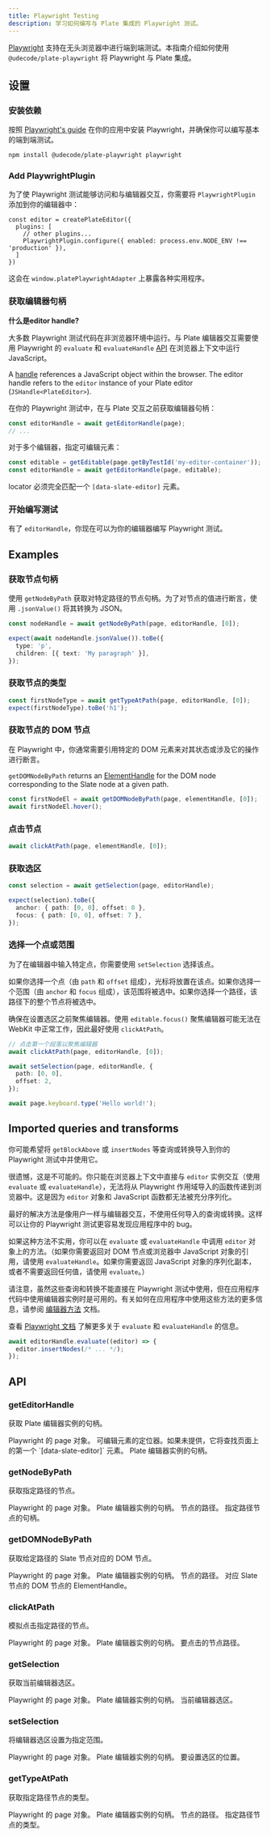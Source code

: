 ```yaml
---
title: Playwright Testing
description: 学习如何编写与 Plate 集成的 Playwright 测试。
---
```


[Playwright](https://playwright.dev/) 支持在无头浏览器中进行端到端测试。本指南介绍如何使用 `@udecode/plate-playwright` 将 Playwright 与 Plate 集成。

## 设置

<Steps>

### 安装依赖

按照 [Playwright's guide](https://playwright.dev/docs/intro) 在你的应用中安装 Playwright，并确保你可以编写基本的端到端测试。

```bash
npm install @udecode/plate-playwright playwright
```

### Add PlaywrightPlugin

为了使 Playwright 测试能够访问和与编辑器交互，你需要将 `PlaywrightPlugin` 添加到你的编辑器中：

```tsx
const editor = createPlateEditor({
  plugins: [
    // other plugins...
    PlaywrightPlugin.configure({ enabled: process.env.NODE_ENV !== 'production' }),
  ]
})
```

这会在 `window.platePlaywrightAdapter` 上暴露各种实用程序。

### 获取编辑器句柄

<Callout>

**什么是editor handle?**

大多数 Playwright 测试代码在非浏览器环境中运行。与 Plate 编辑器交互需要使用 Playwright 的 `evaluate` 和 `evaluateHandle` [API](https://playwright.dev/docs/evaluating) 在浏览器上下文中运行 JavaScript。

A [handle](https://playwright.dev/docs/handles) references a JavaScript object within the browser. The editor handle refers to the `editor` instance of your Plate editor (`JSHandle<PlateEditor>`).

</Callout>

在你的 Playwright 测试中，在与 Plate 交互之前获取编辑器句柄：

```ts
const editorHandle = await getEditorHandle(page);
// ...
```

对于多个编辑器，指定可编辑元素：

```ts
const editable = getEditable(page.getByTestId('my-editor-container'));
const editorHandle = await getEditorHandle(page, editable);
```

locator 必须完全匹配一个 `[data-slate-editor]` 元素。

### 开始编写测试

有了 `editorHandle`，你现在可以为你的编辑器编写 Playwright 测试。

</Steps>

## Examples

### 获取节点句柄

使用 `getNodeByPath` 获取对特定路径的节点句柄。为了对节点的值进行断言，使用 `.jsonValue()` 将其转换为 JSON。

```ts
const nodeHandle = await getNodeByPath(page, editorHandle, [0]);

expect(await nodeHandle.jsonValue()).toBe({
  type: 'p',
  children: [{ text: 'My paragraph' }],
});
```

### 获取节点的类型

```ts
const firstNodeType = await getTypeAtPath(page, editorHandle, [0]);
expect(firstNodeType).toBe('h1');
```

### 获取节点的 DOM 节点

在 Playwright 中，你通常需要引用特定的 DOM 元素来对其状态或涉及它的操作进行断言。

`getDOMNodeByPath` returns an [ElementHandle](https://playwright.dev/docs/api/class-elementhandle) for the DOM node corresponding to the Slate node at a given path.

```ts
const firstNodeEl = await getDOMNodeByPath(page, elementHandle, [0]);
await firstNodeEl.hover();
```

### 点击节点

```ts
await clickAtPath(page, elementHandle, [0]);
```

### 获取选区

```ts
const selection = await getSelection(page, editorHandle);

expect(selection).toBe({
  anchor: { path: [0, 0], offset: 0 },
  focus: { path: [0, 0], offset: 7 },
});
```

### 选择一个点或范围

为了在编辑器中输入特定点，你需要使用 `setSelection` 选择该点。

如果你选择一个点（由 `path` 和 `offset` 组成），光标将放置在该点。如果你选择一个范围（由 `anchor` 和 `focus` 组成），该范围将被选中。如果你选择一个路径，该路径下的整个节点将被选中。

确保在设置选区之前聚焦编辑器。使用 `editable.focus()` 聚焦编辑器可能无法在 WebKit 中正常工作，因此最好使用 `clickAtPath`。

```ts
// 点击第一个段落以聚焦编辑器
await clickAtPath(page, editorHandle, [0]);

await setSelection(page, editorHandle, {
  path: [0, 0],
  offset: 2,
});

await page.keyboard.type('Hello world!');
```

## Imported queries and transforms

你可能希望将 `getBlockAbove` 或 `insertNodes` 等查询或转换导入到你的 Playwright 测试中并使用它。

很遗憾，这是不可能的。你只能在浏览器上下文中直接与 `editor` 实例交互（使用 `evaluate` 或 `evaluateHandle`），无法将从 Playwright 作用域导入的函数传递到浏览器中。这是因为 `editor` 对象和 JavaScript 函数都无法被充分序列化。

最好的解决方法是像用户一样与编辑器交互，不使用任何导入的查询或转换。这样可以让你的 Playwright 测试更容易发现应用程序中的 bug。

如果这种方法不实用，你可以在 `evaluate` 或 `evaluateHandle` 中调用 `editor` 对象上的方法。（如果你需要返回对 DOM 节点或浏览器中 JavaScript 对象的引用，请使用 `evaluateHandle`。如果你需要返回 JavaScript 对象的序列化副本，或者不需要返回任何值，请使用 `evaluate`。）

请注意，虽然这些查询和转换不能直接在 Playwright 测试中使用，但在应用程序代码中使用编辑器实例时是可用的。有关如何在应用程序中使用这些方法的更多信息，请参阅 [编辑器方法](/docs/editor-methods) 文档。

查看 [Playwright 文档](https://playwright.dev/docs/evaluating) 了解更多关于 `evaluate` 和 `evaluateHandle` 的信息。

```ts
await editorHandle.evaluate((editor) => {
  editor.insertNodes(/* ... */);
});
```

## API

### getEditorHandle

获取 Plate 编辑器实例的句柄。

<APIParameters>
<APIItem name="page" type="Page">
Playwright 的 page 对象。
</APIItem>
<APIItem name="editable" type="Locator" optional>
可编辑元素的定位器。如果未提供，它将查找页面上的第一个 `[data-slate-editor]` 元素。
</APIItem>
</APIParameters>

<APIReturns>
<APIItem type="EditorHandle">
Plate 编辑器实例的句柄。
</APIItem>
</APIReturns>

### getNodeByPath

获取指定路径的节点。

<APIParameters>
<APIItem name="page" type="Page">
Playwright 的 page 对象。
</APIItem>
<APIItem name="editorHandle" type="EditorHandle">
Plate 编辑器实例的句柄。
</APIItem>
<APIItem name="path" type="Path">
节点的路径。
</APIItem>
</APIParameters>

<APIReturns>
<APIItem type="JSHandle<TNode>">
指定路径节点的句柄。
</APIItem>
</APIReturns>

### getDOMNodeByPath

获取给定路径的 Slate 节点对应的 DOM 节点。

<APIParameters>
<APIItem name="page" type="Page">
Playwright 的 page 对象。
</APIItem>
<APIItem name="editorHandle" type="EditorHandle">
Plate 编辑器实例的句柄。
</APIItem>
<APIItem name="path" type="Path">
节点的路径。
</APIItem>
</APIParameters>

<APIReturns>
<APIItem type="ElementHandle">
对应 Slate 节点的 DOM 节点的 ElementHandle。
</APIItem>
</APIReturns>

### clickAtPath

模拟点击指定路径的节点。

<APIParameters>
<APIItem name="page" type="Page">
Playwright 的 page 对象。
</APIItem>
<APIItem name="editorHandle" type="EditorHandle">
Plate 编辑器实例的句柄。
</APIItem>
<APIItem name="path" type="Path">
要点击的节点路径。
</APIItem>
</APIParameters>

### getSelection

获取当前编辑器选区。

<APIParameters>
<APIItem name="page" type="Page">
Playwright 的 page 对象。
</APIItem>
<APIItem name="editorHandle" type="EditorHandle">
Plate 编辑器实例的句柄。
</APIItem>
</APIParameters>

<APIReturns>
<APIItem type="Selection">
当前编辑器选区。
</APIItem>
</APIReturns>

### setSelection

将编辑器选区设置为指定范围。

<APIParameters>
<APIItem name="page" type="Page">
Playwright 的 page 对象。
</APIItem>
<APIItem name="editorHandle" type="EditorHandle">
Plate 编辑器实例的句柄。
</APIItem>
<APIItem name="at" type="Location">
要设置选区的位置。
</APIItem>
</APIParameters>

### getTypeAtPath

获取指定路径节点的类型。

<APIParameters>
<APIItem name="page" type="Page">
Playwright 的 page 对象。
</APIItem>
<APIItem name="editorHandle" type="EditorHandle">
Plate 编辑器实例的句柄。
</APIItem>
<APIItem name="path" type="Path">
节点的路径。
</APIItem>
</APIParameters>

<APIReturns>
<APIItem type="string">
指定路径节点的类型。
</APIItem>
</APIReturns>
